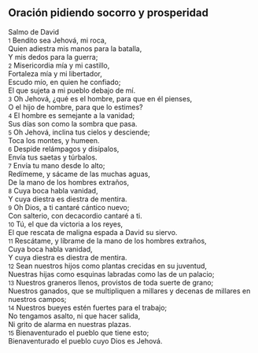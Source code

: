 == Oración pidiendo socorro y prosperidad ==

Salmo de David<br>
{{anchor|1}} <small>1</small> Bendito sea Jehová, mi roca,<br>
Quien adiestra mis manos para la batalla,<br>
Y mis dedos para la guerra;<br>
{{anchor|2}} <small>2</small> Misericordia mía y mi castillo,<br>
Fortaleza mía y mi libertador,<br>
Escudo mío, en quien he confiado;<br>
El que sujeta a mi pueblo debajo de mí.<br>
{{anchor|3}} <small>3</small> Oh Jehová, ¿qué es el hombre, para que en él pienses,<br>
O el hijo de hombre, para que lo estimes?<br>
{{anchor|4}} <small>4</small> El hombre es semejante a la vanidad;<br>
Sus días son como la sombra que pasa.<br>
{{anchor|5}} <small>5</small> Oh Jehová, inclina tus cielos y desciende;<br>
Toca los montes, y humeen.<br>
{{anchor|6}} <small>6</small> Despide relámpagos y disípalos,<br>
Envía tus saetas y túrbalos.<br>
{{anchor|7}} <small>7</small> Envía tu mano desde lo alto;<br>
Redímeme, y sácame de las muchas aguas,<br>
De la mano de los hombres extraños,<br>
{{anchor|8}} <small>8</small> Cuya boca habla vanidad,<br>
Y cuya diestra es diestra de mentira.<br>
{{anchor|9}} <small>9</small> Oh Dios, a ti cantaré cántico nuevo;<br>
Con salterio, con decacordio cantaré a ti.<br>
{{anchor|10}} <small>10</small> Tú, el que da victoria a los reyes,<br>
El que rescata de maligna espada a David su siervo.<br>
{{anchor|11}} <small>11</small> Rescátame, y líbrame de la mano de los hombres extraños,<br>
Cuya boca habla vanidad,<br>
Y cuya diestra es diestra de mentira.<br>
{{anchor|12}} <small>12</small> Sean nuestros hijos como plantas crecidas en su juventud,<br>
Nuestras hijas como esquinas labradas como las de un palacio;<br>
{{anchor|13}} <small>13</small> Nuestros graneros llenos, provistos de toda suerte de grano;<br>
Nuestros ganados, que se multipliquen a millares y decenas de millares en nuestros campos;<br>
{{anchor|14}} <small>14</small> Nuestros bueyes estén fuertes para el trabajo;<br>
No tengamos asalto, ni que hacer salida,<br>
Ni grito de alarma en nuestras plazas.<br>
{{anchor|15}} <small>15</small> Bienaventurado el pueblo que tiene esto;<br>
Bienaventurado el pueblo cuyo Dios es Jehová.<br>
